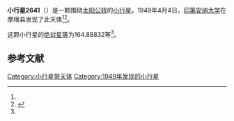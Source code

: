{{Infobox planet
| bgcolour = #FFFFC0
| name = 2641 Lipschutz
| symbol = 
| image = 
| caption = 
| discovery = yes
| discovery_ref = 
| discoverer = [[印第安纳大学|印第安纳大学]]
| discovery_site = [[摩根县|摩根县]] 
| discovered = 1949年4月4日
| designations = yes
| mp_name = 
| named_after = 
| alt_names = 1949 GJ/ 1951 YQ1 / 1969 UV / 1978 EC4 / 1982 FP
| mp_category = [[主带小行星|主带小行星]]
| orbit_ref = <ref name="a">[http://ssd.jpl.nasa.gov/sbdb.cgi?sstr=2641 2641 Lipschutz] {{Wayback|url=http://ssd.jpl.nasa.gov/sbdb.cgi?sstr=2641 |date=20200820022204 }}，小行星數據庫瀏覽器（JPL Small-Body Database Browser）－[[美国国家航空航天局|美国国家航空航天局]]喷气推进实验室</ref>
| epoch = 2456400.5 (2013年4月18日更新)
| aphelion = {{convert|2.6969430|AU|km|3|abbr=on|lk=out}}
| perihelion = {{convert|2.0568286|AU|km|3|abbr=on}}
| semimajor = {{convert|2.3768858|AU|km|3|abbr=on}}
| eccentricity = 0.134654
| period = 1338.477001 [[日|日]]<br />3.66[[儒略年|儒略年]]
| avg_speed = 
| inclination = 9.02924
| asc_node = 27.73549
| mean_anomaly = 
| arg_peri = 164.88832
| satellites = 
| physical_characteristics = yes
| dimensions = 
| mass = 
| density = 
| surface_grav = 
| escape_velocity = 
| sidereal_day = 
| axial_tilt = 
| pole_ecliptic_lat = 
| pole_ecliptic_lon = 
| albedo = 
| temperatures= 
| temp_name1 = 
| mean_temp_1 = 
| max_temp_1 = 
| temp_name2 = 
| max_temp_2 = 
| spectral_type = 
| abs_magnitude = 164.88832
}}

'''小行星2641'''（{{lang-en|2641 Lipschutz}}）是一颗围绕[[太阳|太阳]][[公转|公转]]的[[小行星|小行星]]。1949年4月4日，[[印第安纳大学|印第安纳大学]]在摩根县发现了此天体<ref name="a" /><ref>{{cite news|title=小行星列表|url=http://cfa-www.harvard.edu/iau/lists/NumberedMPs.txt|accessdate=2013-07-08|newspaper=哈佛大学|archive-date=2008-05-17|archive-url=https://web.archive.org/web/20080517010638/http://cfa-www.harvard.edu/iau/lists/NumberedMPs.txt|dead-url=no}}</ref>。

这颗小行星的[[绝对星等|绝对星等]]为164.88832等<ref name="a" />。

==参考文献==
{{reflist}}
{{Minor Planet Number|[[小行星2640|小行星2640]]|[[小行星2642|小行星2642]]}}

{{小天体}}

[[Category:小行星带天体|Category:小行星带天体]]
[[Category:1949年发现的小行星|Category:1949年发现的小行星]]

{{asteroid-stub}}